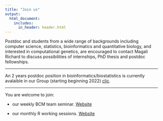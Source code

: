 ```yaml
---
title: "Join us"
output:
  html_document:
    includes:
      in_header: header.html
---
```





Postdoc and students from a wide range of backgrounds including computer science, statistics, bioinformatics and quantitative biology, and interested in computational genetics, are encouraged to contact Magali Richard to discuss possibilities of internships, PhD thesis and postdoc fellowships.

***

An 2 years postdoc position in bioinformatics/biostatistics is currently avalaible in our Group (starting beginning 2022) [clic](https://bit.ly/3D01Xmp).			

***


You are welcome to join:

- our weekly BCM team seminar. [Website](https://www-timc.imag.fr/bcm-extended-seminars)

- our monthly R working sessions. [Website](https://r-in-grenoble.github.io/index.html)

